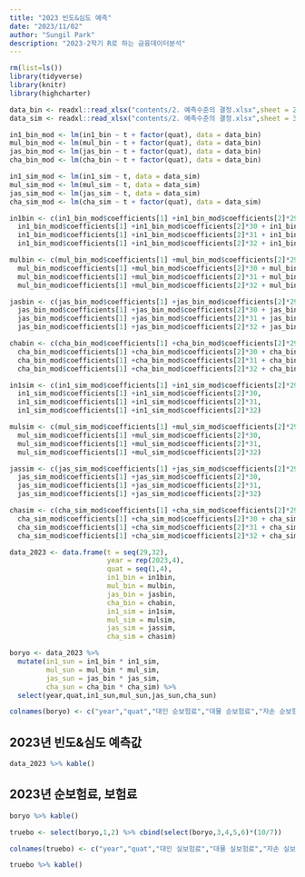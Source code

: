 ```yaml
---
title: "2023 빈도&심도 예측"
date: "2023/11/02"
author: "Sungil Park"
description: "2023-2학기 R로 하는 금융데이터분석"
---
```


```r
rm(list=ls())
library(tidyverse)
library(knitr)
library(highcharter)
```



```r
data_bin <- readxl::read_xlsx("contents/2. 예측수준의 결정.xlsx",sheet = 2)
data_sim <- readxl::read_xlsx("contents/2. 예측수준의 결정.xlsx",sheet = 3)
```

```r
in1_bin_mod <- lm(in1_bin ~ t + factor(quat), data = data_bin)
mul_bin_mod <- lm(mul_bin ~ t + factor(quat), data = data_bin)
jas_bin_mod <- lm(jas_bin ~ t + factor(quat), data = data_bin)
cha_bin_mod <- lm(cha_bin ~ t + factor(quat), data = data_bin)

in1_sim_mod <- lm(in1_sim ~ t, data = data_sim)
mul_sim_mod <- lm(mul_sim ~ t, data = data_sim)
jas_sim_mod <- lm(jas_sim ~ t, data = data_sim)
cha_sim_mod <- lm(cha_sim ~ t + factor(quat), data = data_sim)
```

```r
in1bin <- c(in1_bin_mod$coefficients[1] +in1_bin_mod$coefficients[2]*29, 
  in1_bin_mod$coefficients[1] +in1_bin_mod$coefficients[2]*30 + in1_bin_mod$coefficients[3],
  in1_bin_mod$coefficients[1] +in1_bin_mod$coefficients[2]*31 + in1_bin_mod$coefficients[4],
  in1_bin_mod$coefficients[1] +in1_bin_mod$coefficients[2]*32 + in1_bin_mod$coefficients[5])

mulbin <- c(mul_bin_mod$coefficients[1] +mul_bin_mod$coefficients[2]*29,
  mul_bin_mod$coefficients[1] +mul_bin_mod$coefficients[2]*30 + mul_bin_mod$coefficients[3],
  mul_bin_mod$coefficients[1] +mul_bin_mod$coefficients[2]*31 + mul_bin_mod$coefficients[4],
  mul_bin_mod$coefficients[1] +mul_bin_mod$coefficients[2]*32 + mul_bin_mod$coefficients[5])

jasbin <- c(jas_bin_mod$coefficients[1] +jas_bin_mod$coefficients[2]*29,
  jas_bin_mod$coefficients[1] +jas_bin_mod$coefficients[2]*30 + jas_bin_mod$coefficients[3],
  jas_bin_mod$coefficients[1] +jas_bin_mod$coefficients[2]*31 + jas_bin_mod$coefficients[4],
  jas_bin_mod$coefficients[1] +jas_bin_mod$coefficients[2]*32 + jas_bin_mod$coefficients[5])

chabin <- c(cha_bin_mod$coefficients[1] +cha_bin_mod$coefficients[2]*29,
  cha_bin_mod$coefficients[1] +cha_bin_mod$coefficients[2]*30 + cha_bin_mod$coefficients[3],
  cha_bin_mod$coefficients[1] +cha_bin_mod$coefficients[2]*31 + cha_bin_mod$coefficients[4],
  cha_bin_mod$coefficients[1] +cha_bin_mod$coefficients[2]*32 + cha_bin_mod$coefficients[5])

in1sim <- c(in1_sim_mod$coefficients[1] +in1_sim_mod$coefficients[2]*29, 
  in1_sim_mod$coefficients[1] +in1_sim_mod$coefficients[2]*30,
  in1_sim_mod$coefficients[1] +in1_sim_mod$coefficients[2]*31,
  in1_sim_mod$coefficients[1] +in1_sim_mod$coefficients[2]*32)

mulsim <- c(mul_sim_mod$coefficients[1] +mul_sim_mod$coefficients[2]*29,
  mul_sim_mod$coefficients[1] +mul_sim_mod$coefficients[2]*30,
  mul_sim_mod$coefficients[1] +mul_sim_mod$coefficients[2]*31,
  mul_sim_mod$coefficients[1] +mul_sim_mod$coefficients[2]*32)

jassim <- c(jas_sim_mod$coefficients[1] +jas_sim_mod$coefficients[2]*29,
  jas_sim_mod$coefficients[1] +jas_sim_mod$coefficients[2]*30,
  jas_sim_mod$coefficients[1] +jas_sim_mod$coefficients[2]*31,
  jas_sim_mod$coefficients[1] +jas_sim_mod$coefficients[2]*32)

chasim <- c(cha_sim_mod$coefficients[1] +cha_sim_mod$coefficients[2]*29,
  cha_sim_mod$coefficients[1] +cha_sim_mod$coefficients[2]*30 + cha_sim_mod$coefficients[3],
  cha_sim_mod$coefficients[1] +cha_sim_mod$coefficients[2]*31 + cha_sim_mod$coefficients[4],
  cha_sim_mod$coefficients[1] +cha_sim_mod$coefficients[2]*32 + cha_sim_mod$coefficients[5])
```


```r
data_2023 <- data.frame(t = seq(29,32),
                        year = rep(2023,4),
                        quat = seq(1,4),
                        in1_bin = in1bin,
                        mul_bin = mulbin,
                        jas_bin = jasbin,
                        cha_bin = chabin,
                        in1_sim = in1sim,
                        mul_sim = mulsim,
                        jas_sim = jassim,
                        cha_sim = chasim)

boryo <- data_2023 %>% 
  mutate(in1_sun = in1_bin * in1_sim,
         mul_sun = mul_bin * mul_sim,
         jas_sun = jas_bin * jas_sim,
         cha_sun = cha_bin * cha_sim) %>% 
  select(year,quat,in1_sun,mul_sun,jas_sun,cha_sun)

colnames(boryo) <- c("year","quat","대인 순보험료","대물 순보험료","자손 순보험료","자차 순보험료")

```

## 2023년 빈도&심도 예측값

```r
data_2023 %>% kable()
```

## 2023년 순보험료, 보험료

```r
boryo %>% kable()
```

```r
truebo <- select(boryo,1,2) %>% cbind(select(boryo,3,4,5,6)*(10/7))

colnames(truebo) <- c("year","quat","대인 실보험료","대물 실보험료","자손 실보험료","자차 실보험료")

truebo %>% kable()
```



















